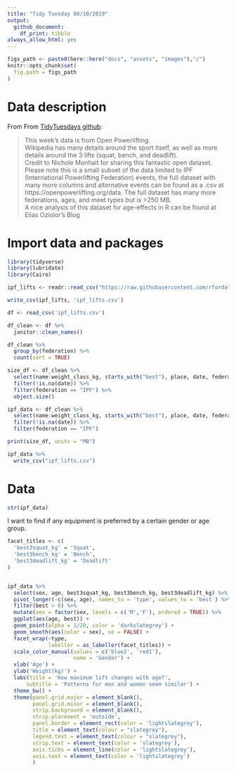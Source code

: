 ```yaml
---
title: "Tidy Tuesday 08/10/2019"
output:
  github_document: 
    df_print: tibble
always_allow_html: yes
---
```


```r
figs_path <- paste0(here::here("docs", "assets", "images"),"/")
knitr::opts_chunk$set(
  fig.path = figs_path
)
```

# Data description

From From [TidyTuesdays github](https://github.com/rfordatascience/tidytuesday/tree/master/data/2019/2019-10-08):

>This week's data is from Open Powerlifting.   
>Wikipedia has many details around the sport itself, as well as more details around the 3 lifts (squat, bench, and deadlift).    
>Credit to Nichole Monhait for sharing this fantastic open dataset. Please note this is a small subset of the data limited to IPF (International Powerlifting Federation) events, the full dataset with many more columns and alternative events can be found as a .csv at https://openpowerlifting.org/data. The full dataset has many more federations, ages, and meet types but is >250 MB.    
>A nice analysis of this dataset for age-effects in R can be found at Elias Oziolor's Blog

# Import data and packages

```r
library(tidyverse)
library(lubridate)
library(Cairo)

ipf_lifts <- readr::read_csv("https://raw.githubusercontent.com/rfordatascience/tidytuesday/master/data/2019/2019-10-08/ipf_lifts.csv")

write_csv(ipf_lifts, 'ipf_lifts.csv')

df <- read_csv('ipf_lifts.csv')

df_clean <- df %>% 
  janitor::clean_names()

df_clean %>% 
  group_by(federation) %>% 
  count(sort = TRUE)

size_df <- df_clean %>% 
  select(name:weight_class_kg, starts_with("best"), place, date, federation, meet_name)  %>% 
  filter(!is.na(date)) %>% 
  filter(federation == "IPF") %>% 
  object.size()

ipf_data <- df_clean %>% 
  select(name:weight_class_kg, starts_with("best"), place, date, federation, meet_name)  %>% 
  filter(!is.na(date)) %>% 
  filter(federation == "IPF")

print(size_df, units = "MB")

ipf_data %>% 
  write_csv("ipf_lifts.csv")
```

# Data 

```r
str(ipf_data)
```

I want to find if any equipment is preferred by a certain gender or age group.

```r
facet_titles <- c(
  'best3squat_kg' = 'Squat',
  'best3bench_kg' = 'Bench',
  'best3deadlift_kg' = 'Deadlift'
)


ipf_data %>% 
  select(sex, age, best3squat_kg, best3bench_kg, best3deadlift_kg) %>% 
  pivot_longer(-c(sex, age), names_to = 'type', values_to = 'best') %>% 
  filter(best > 0) %>% 
  mutate(sex = factor(sex, levels = c('M','F'), ordered = TRUE)) %>% 
  ggplot(aes(age, best)) +
  geom_point(alpha = 1/20, color = 'darkslategrey') +
  geom_smooth(aes(color = sex), se = FALSE) +
  facet_wrap(~type,
             labeller = as_labeller(facet_titles)) +
  scale_color_manual(values = c('blue2', 'red1'),
                     name = 'Gender') +
  xlab('Age') +
  ylab('Weight(kg)') +
  labs(title = 'How maximum lift changes with age?',
      subtitle = 'Patterns for men and women seem similar') + 
  theme_bw() + 
  theme(panel.grid.major = element_blank(),
        panel.grid.minor = element_blank(),
        strip.background = element_blank(),
        strip.placement = 'outside',
        panel.border = element_rect(color = 'lightslategrey'),
        title = element_text(colour = "slategrey"),
        legend.text = element_text(colour = "slategrey"),
        strip.text = element_text(color = 'slategrey'),
        axis.ticks = element_line(color = 'lightslategrey'),
        axis.text = element_text(color = 'lightslategrey')
        )
```

